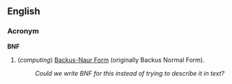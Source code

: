 ==English==

===Acronym===
'''BNF'''

# (''computing'') [[Backus-Naur Form]] (originally Backus Normal Form).
#: ''Could we write BNF for this instead of trying to describe it in text?''
